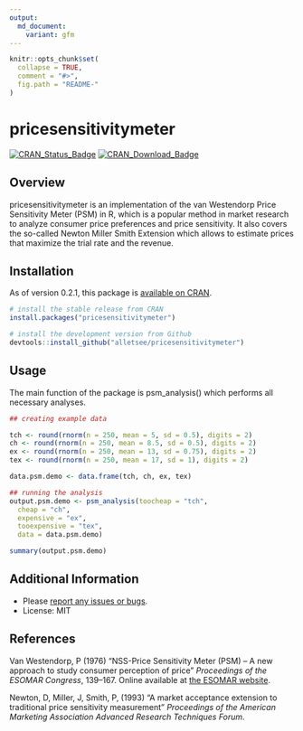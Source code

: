 ```yaml
---
output:
  md_document:
    variant: gfm
---
```


```r
knitr::opts_chunk$set(
  collapse = TRUE,
  comment = "#>",
  fig.path = "README-"
)
```

# pricesensitivitymeter

[![CRAN_Status_Badge](https://www.r-pkg.org/badges/version/pricesensitivitymeter)](https://cran.r-project.org/package=pricesensitivitymeter)
[![CRAN_Download_Badge](https://cranlogs.r-pkg.org/badges/grand-total/pricesensitivitymeter)](https://cran.r-project.org/package=pricesensitivitymeter)

## Overview 
pricesensitivitymeter is an implementation of the van Westendorp Price Sensitivity Meter (PSM) in R, which is a popular method in market research to analyze consumer price preferences and price sensitivity. It also covers the so-called Newton Miller Smith Extension which allows to estimate prices that maximize the trial rate and the revenue.

## Installation

As of version 0.2.1, this package is [available on CRAN](https://cran.r-project.org/package=pricesensitivitymeter).

```r
# install the stable release from CRAN
install.packages("pricesensitivitymeter")

# install the development version from Github
devtools::install_github("alletsee/pricesensitivitymeter")
```

## Usage

The main function of the package is psm_analysis() which performs all necessary analyses. 

```r
## creating example data

tch <- round(rnorm(n = 250, mean = 5, sd = 0.5), digits = 2)
ch <- round(rnorm(n = 250, mean = 8.5, sd = 0.5), digits = 2)
ex <- round(rnorm(n = 250, mean = 13, sd = 0.75), digits = 2)
tex <- round(rnorm(n = 250, mean = 17, sd = 1), digits = 2)

data.psm.demo <- data.frame(tch, ch, ex, tex)

## running the analysis
output.psm.demo <- psm_analysis(toocheap = "tch",
  cheap = "ch",
  expensive = "ex",
  tooexpensive = "tex",
  data = data.psm.demo)

summary(output.psm.demo)
```

## Additional Information

* Please [report any issues or bugs](https://github.com/alletsee/pricesensitivitymeter/issues).
* License: MIT

## References 

Van Westendorp, P (1976) "NSS-Price Sensitivity Meter (PSM) -- A new approach to study consumer perception of price" *Proceedings of the ESOMAR Congress*, 139--167. Online available at [the ESOMAR website](https://rwconnect.esomar.org/a-new-approach-to-study-consumer-perception-of-price/).

Newton, D, Miller, J, Smith, P, (1993) "A market acceptance extension to traditional price sensitivity measurement" *Proceedings of the American Marketing Association Advanced Research Techniques Forum*.
